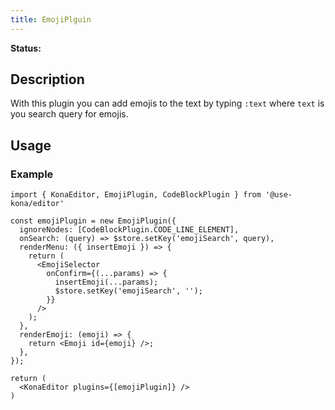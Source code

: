 ```yaml
---
title: EmojiPlguin
---
```


**Status:** <Badge text="wip" type="warning" />

## Description
With this plugin you can add emojis to the text by typing `:text` where `text` is you search query for emojis.

## Usage
### Example
```tsx
import { KonaEditor, EmojiPlugin, CodeBlockPlugin } from '@use-kona/editor'

const emojiPlugin = new EmojiPlugin({
  ignoreNodes: [CodeBlockPlugin.CODE_LINE_ELEMENT],
  onSearch: (query) => $store.setKey('emojiSearch', query),
  renderMenu: ({ insertEmoji }) => {
    return (
      <EmojiSelector
        onConfirm={(...params) => {
          insertEmoji(...params);
          $store.setKey('emojiSearch', '');
        }}
      />
    );
  },
  renderEmoji: (emoji) => {
    return <Emoji id={emoji} />;
  },
});

return (
  <KonaEditor plugins={[emojiPlugin]} />
)
```
